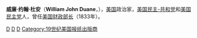 {{Infobox Officeholder
| name=威廉·约翰·杜安<br/>William John Duane
| image=William J Duane.jpg
| image_width=200px
| order=11
| title=[[美国财政部长|美国财政部长]]
| term_start=1833年5月29日
| term_end=1833年9月22日
| predecessor=[[路易斯·麦克莱恩|路易斯·麦克莱恩]]
| successor=[[罗杰·B·托尼|罗杰·B·托尼]]
| president=[[安德鲁·杰克逊|安德鲁·杰克逊]]
| birth_date={{birth date|1780|5|9|mf=y}}
| birth_place=[[爱尔兰|爱尔兰]][[克朗梅尔|克朗梅尔]]
| death_date={{death date and age|1865|09|27|1780|05|09}}
| death_place=[[美国|美国]]
| party=[[美国民主-共和党|美国民主-共和党]]<br/>[[美国民主党|美国民主党]]
| spouse=
| profession=
}}
'''威廉·约翰·杜安'''（'''William John Duane'''，{{bd|1780年|5月9日|1865年|9月27日|}}），[[美国|美国]]政治家，[[美国民主-共和党|美国民主-共和党]]和[[美国民主党|美国民主党]]人，曾任[[美国财政部长|美国财政部长]]（1833年）。

{{start box}}
{{succession box|[[路易斯·麦克莱恩|路易斯·麦克莱恩]]|[[罗杰·B·托尼|罗杰·B·托尼]]|[[美国财政部长|美国财政部长]]|1833年}}
{{end box}}
{{美国财政部长}}
{{Andrew Jackson cabinet}}

{{Authority control}}
[[Category:1780年出生|D]]
[[Category:1865年逝世|D]]
[[Category:美国财政部长|D]]
[[Category:19世纪美国报纸出版商|Category:19世纪美国报纸出版商]]